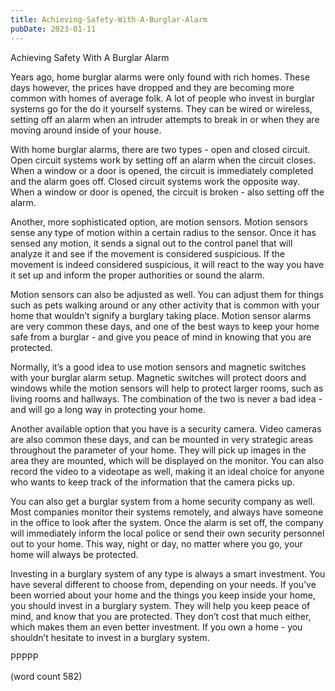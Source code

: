 ```yaml
---
title: Achieving-Safety-With-A-Burglar-Alarm
pubDate: 2023-01-11
---
```


Achieving Safety With A Burglar Alarm

Years ago, home burglar alarms were only found with rich homes.  These days however, the prices have dropped and they are becoming more common with homes of average folk.  A lot of people who invest in burglar systems go for the do it yourself systems.  They can be wired or wireless, setting off an alarm when an intruder attempts to break in or when they are moving around inside of your house.

With home burglar alarms, there are two types - open and closed circuit.  Open circuit systems work by setting off an alarm when the circuit closes.  When a window or a door is opened, the circuit is immediately completed and the alarm goes off.  Closed circuit systems work the opposite way.  When a window or door is opened, the circuit is broken - also setting off the alarm.

Another, more sophisticated option, are motion sensors.  Motion sensors sense any type of motion within a certain radius to the sensor.  Once it has sensed any motion, it sends a signal out to the control panel that will analyze it and see if the movement is considered suspicious.  If the movement is indeed considered suspicious, it will react to the way you have it set up and inform the proper authorities or sound the alarm.

Motion sensors can also be adjusted as well.  You can adjust them for things such as pets walking around or any other activity that is common with your home that wouldn’t signify a burglary taking place. Motion sensor alarms are very common these days, and one of the best ways to keep your home safe from a burglar - and give you peace of mind in knowing that you are protected.

Normally, it’s a good idea to use motion sensors and magnetic switches with your burglar alarm setup.  Magnetic switches will protect doors and windows while the motion sensors will help to protect larger rooms, such as living rooms and hallways.  The combination of the two is never a bad idea - and will go a long way in protecting your home.

Another available option that you have is a security camera.  Video cameras are also common these days, and can be mounted in very strategic areas throughout the parameter of your home.  They will pick up images in the area they are mounted, which will be displayed on the monitor.  You can also record the video to a videotape as well, making it an ideal choice for anyone who wants to keep track of the information that the camera picks up.

You can also get a burglar system from a home security company as well.  Most companies monitor their systems remotely, and always have someone in the office to look after the system.  Once the alarm is set off, the company will immediately inform the local police or send their own security personnel out to your home.  This way, night or day, no matter where you go, your home will always be protected.

Investing in a burglary system of any type is always a smart investment.  You have several different to choose from, depending on your needs.  If you’ve been worried about your home and the things you keep inside your home, you should invest in a burglary system.  They will help you keep peace of mind, and know that you are protected.  They don’t cost that much either, which makes them an even better investment.  If you own a home - you shouldn’t hesitate to invest in a burglary system.

PPPPP

(word count 582)